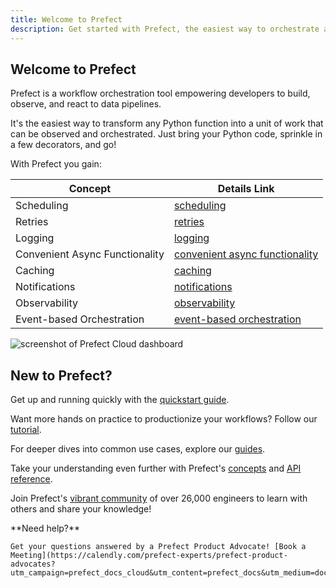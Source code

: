 ```yaml
---
title: Welcome to Prefect
description: Get started with Prefect, the easiest way to orchestrate and observe your data pipelines
---
```


## Welcome to Prefect

Prefect is a workflow orchestration tool empowering developers to build, observe, and react to data pipelines.

It's the easiest way to transform any Python function into a unit of work that can be observed and orchestrated. Just bring your Python code, sprinkle in a few decorators, and go!

With Prefect you gain:

| Concept                      | Details Link                                         |
|------------------------------|------------------------------------------------------|
| Scheduling                   | [scheduling](/3.0rc/concepts/schedules)                    |
| Retries                      | [retries](/3.0rc/concepts/tasks/#task-arguments)           |
| Logging                      | [logging](/3.0rc/guides/logs/)                           |
| Convenient Async Functionality | [convenient async functionality](/3.0rc/concepts/task-runners/#task-runners) |
| Caching                      | [caching](/3.0rc/concepts/tasks/#caching)                  |
| Notifications                | [notifications](/3.0rc/cloud/automations/)                 |
| Observability                | [observability](/3.0rc/cloud/overview/)                    |
| Event-based Orchestration   | [event-based orchestration](/3.0rc/cloud/webhooks/)        |


![screenshot of Prefect Cloud dashboard](/3.0rc//img/ui/cloud-dashboard.png)

## New to Prefect?

Get up and running quickly with the [quickstart guide](/3.0rc/getting-started/quickstart/).

Want more hands on practice to productionize your workflows? Follow our [tutorial](/3.0rc/tutorial/).

For deeper dives into common use cases, explore our [guides](/3.0rc/guides/index/).

Take your understanding even further with Prefect's [concepts](/3.0rc/concepts/index/) and [API reference](/3.0rc/api-ref/).

Join Prefect's [vibrant community](/3.0rc/community/) of over 26,000 engineers to learn with others and share your knowledge!

<Tip>
**Need help?**

    Get your questions answered by a Prefect Product Advocate! [Book a Meeting](https://calendly.com/prefect-experts/prefect-product-advocates?utm_campaign=prefect_docs_cloud&utm_content=prefect_docs&utm_medium=docs&utm_source=docs)
</Tip>
